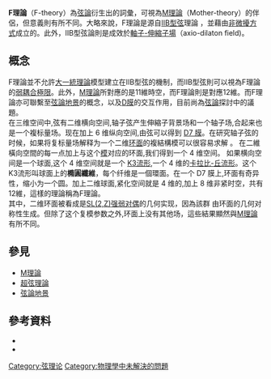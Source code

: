 {{expand|time=2016-01-09T05:20:02+00:00}}
{{no footnotes|time=2016-01-09T05:20:02+00:00}}
'''F理論'''（F-theory）為[[弦論|弦論]]衍生出的詞彙，可視為[[M理論|M理論]]（Mother-theory）的伴侶，但意義則有所不同。大略來說，F理論是源自[[第一型弦理論|IIB型弦]]理論 ，並藉由[[微擾理論|非微擾方式]]成立的。此外，IIB型弦論則是成效於[[軸子-伸縮子場|軸子-伸縮子場]]（axio-dilaton field)。

==概念==
F理論並不允許[[大一統理論|大一統理論]]模型建立在IIB型弦的機制，而IIB型弦則可以視為F理論的[[耦合常數|弱耦合極限]]。此外，[[M理論|M理論]]所對應的是11維時空，而F理論則是對應12維。而F理論亦可聯繫至[[弦論地景|弦論地景]]的概念，以及[[D膜|D膜]]的交互作用，目前尚為[[弦論|弦論]]探討中的議題。<br />
在三维空间中,弦有二维横向空间,轴子弦产生伸縮子背景场和一个轴子场,合起来也是一个複标量场。现在加上 6 维纵向空间,由弦可以得到 [[D膜|D7 膜]]。在研究轴子弦的时候，如果将复标量场解释为一个二维[[环面|环面]]的複結構模可以很容易求解 。 在二維橫向空間的每一点加上与这个[[模|模]]对应的环面,我们得到一个 4 维空间。 如果横向空间是一个球面,这个 4 维空间就是一个 [[K3曲面|K3流形]],一个 4 维的[[卡拉比-丘流形|卡拉比-丘流形]]。这个 K3流形叫球面上的'''橢圓纖維'''，每个纤维是一個環面。在一个 D7 膜上,环面有奇异性，缩小为一个圆。加上二维球面,紧化空间就是 4 维的,加上 8 维非紧时空，共有12維，這樣的理論稱為F理論。<br />
其中，二维环面被看成是[[特殊線性群|SL(2,Z)]][[S對偶|强弱对偶]]的几何实现，因為該群 由环面的几何对称性生成。但除了这个复模参数之外,环面上没有其他场，這些結果顯然與[[M理論|M理論]]有所不同。<br />

==參見==
{{portal box|物理學|數學}}
*[[M理論|M理論]]
*[[超弦理論|超弦理論]]
*[[弦論地景|弦論地景]]

==參考資料==
*{{cite web |url=https://ncatlab.org/nlab/show/F-theory |title=F-theory in nLab |publisher=Ncatlab.org |date=2015-12-15 |accessdate=2016-01-09 |archive-date=2016-01-27 |archive-url=https://web.archive.org/web/20160127114140/https://ncatlab.org/nlab/show/F-theory |dead-url=no }}
*{{cite web |url=http://inspirehep.net/record/944008/plots# |title=The F-Landscape: Dynamically Determining the Multiverse |publisher=Inspire-Hep |date= |accessdate=2016-01-09 |archive-date=2017-01-14 |archive-url=https://web.archive.org/web/20170114120214/http://inspirehep.net/record/944008/plots |dead-url=no }}

{{Physics-stub}}
{{String theory}}

[[Category:弦理论|Category:弦理论]]
[[Category:物理學中未解決的問題|Category:物理學中未解決的問題]]